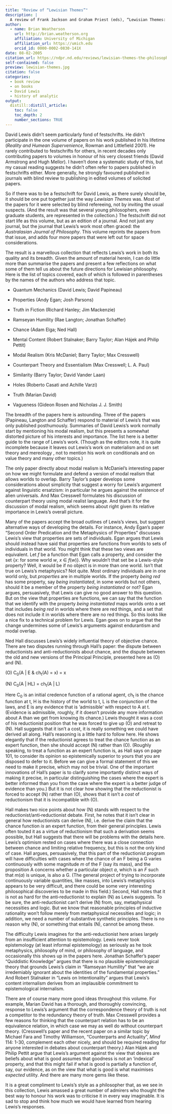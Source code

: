 ```yaml
---
title: "Review of “Lewisian Themes”"
description: |
  A review of Frank Jackson and Graham Priest (eds), “Lewisian Themes: The Philosophy of David K. Lewis”, Oxford University Press, 2004.
author:
  - name: Brian Weatherson 
    url: http://brian.weatherson.org
    affiliation: University of Michigan
    affiliation_url: https://umich.edu
    orcid_id: 0000-0002-0830-141X
date: 08-02-2005
citation_url: https://ndpr.nd.edu/reviews/lewisian-themes-the-philosophy-of-david-k-lewis/
self-contained: false
preview: lewisian-themes.jpg
citation: false
categories:
  - book review
  - on books
  - David Lewis
  - history of analytic
output:
  distill::distill_article:
    toc: false
    toc_depth: 2
    number_sections: TRUE
---
```


David Lewis didn't seem particularly fond of festschrifts. He didn't participate in the one volume of papers on his work published in his lifetime (*Reality and Humean Supervenience*, Rowman and Littlefield 2001). He rarely contributed to festschrifts for others, in recent decades only contributing papers to volumes in honour of his very closest friends (David Armstrong and Hugh Mellor). I haven't done a systematic study of this, but my casual reading suggests he didn't often refer to papers published in festschrifts either. More generally, he strongly favoured published in journals with blind review to publishing in edited volumes of solicited papers.

So if there was to be a festschrift for David Lewis, as there surely should be, it should be one put together just the way *Lewisian Themes* was. Most of the papers for it were selected by blind refereeing, not by inviting the usual suspects. (And the result was that several young philosophers, even graduate students, are represented in the collection.) The festschrift did not start life as this volume, but as an edition of a journal. And not just any journal, but the journal that Lewis's work most often graced: the *Australasian Journal of Philosophy*. This volume reprints the papers from that issue, and adds four more papers that were left out for space considerations.

The result is a marvellous collection that reflects Lewis's work in both its quality and its breadth. Given the amount of material herein, I can do little more than summarise the papers and present a few reflections on what some of them tell us about the future directions for Lewisian philosophy. Here is the list of topics covered, each of which is followed in parentheses by the names of the authors who address that topic.

-   Quantum Mechanics (David Lewis; David Papineau)

-   Properties (Andy Egan; Josh Parsons)

-   Truth in Fiction (Richard Hanley; Jim Mackenzie)

-   Ramseyan Humility (Rae Langton; Jonathan Schaffer)

-   Chance (Adam Elga; Ned Hall)

-   Mental Content (Robert Stalnaker; Barry Taylor; Alan Hájek and Philip Pettit)

-   Modal Realism (Kris McDaniel; Barry Taylor; Max Cresswell)

-   Counterpart Theory and Essentialism (Max Cresswell; L. A. Paul)

-   Similarity (Barry Taylor; David Vander Laan)

-   Holes (Roberto Casati and Achille Varzi)

-   Truth (Marian David)

-   Vagueness (Gideon Rosen and Nicholas J. J. Smith)

The breadth of the papers here is astounding. Three of the papers (Papineau, Langton and Schaffer) respond to material of Lewis's that was only published posthumously. Summaries of David Lewis's work normally start by mentioning his modal realism, but this presents a somewhat distorted picture of his interests and importance. The list here is a better guide to the range of Lewis's work. (Though as the editors note, it is quite incomplete because it leaves out Lewis's work on materialism and on set theory and mereology , not to mention his work on conditionals and on value theory and many other topics.)

The only paper directly about modal realism is McDaniel's interesting paper on how we might formulate and defend a version of modal realism that allows worlds to overlap. Barry Taylor's paper develops some considerations about simplicity that suggest a worry for Lewis's argument against linguistic ersatzism: in particular he argues against the existence of alien universals. And Max Cresswell formulates his discussion of counterpart theory using modal realist language. And that's it for the discussion of modal realism, which seems about right given its relative importance in Lewis's overall picture.

Many of the papers accept the broad outlines of Lewis's views, but suggest alternative ways of developing the details. For instance, Andy Egan's paper "Second Order Predication and the Metaphysics of Properties" discusses Lewis's view that properties are sets of individuals. Egan argues that Lewis should instead have said that properties are functions from worlds to sets of individuals in that world. You might think that these two views are equivalent. Let *f* be a function that Egan calls a property, and consider the set {*x*: for some world *w*, *x* ∈ *f*(*w*)}. Why wouldn't that set be a Lewis-style property? Well, it would be if no object is in more than one world. Isn't that true on Lewis's metaphysics? Not quite. Most ordinary individuals are in one world only, but *properties* are in multiple worlds. If the property *being red* has some property, say *being instantiated*, in some worlds but not others, should it be a member of the property *being instantiated* or not? Egan argues, persuasively, that Lewis can give no good answer to this question. But on the view that properties are functions, we can say that the function that we identify with the property *being instantiated* maps worlds onto a set that includes *being red* in worlds where there are red things, and a set that does not include it in worlds where there are no red things. So this looks like a nice fix to a technical problem for Lewis. Egan goes on to argue that the change undermines some of Lewis's arguments against endurantism and modal overlap.

Ned Hall discusses Lewis's widely influential theory of objective chance. There are two disputes running through Hall's paper: the dispute between reductionists and anti-reductionists about chance, and the dispute between the old and new versions of the Principal Principle, presented here as (O) and (N).

\(O\) C~0~(A \| E & ch~t~(A) = x) = x

\(N\) C~0~(A \| HL) = ch~t~(A \| L)

Here C~0~ is an initial credence function of a rational agent, ch~t~ is the chance function at t, H is the history of the world to t, L is the conjunction of the laws, and E is any evidence that is 'admissible' with respect to A at t. (Evidence is admissible, roughly, if it doesn't provide any more information about A than we get from knowing its chance.) Lewis thought it was a cost of his reductionist position that he was forced to give up (O) and retreat to (N). Hall suggests that it isn't a cost, it is really something we could have derived all along. Hall's reasoning is a little hard to follow here. He shows elegantly that if the reductionist agrees to treat the chance function as an expert function, then she should accept (N) rather than (O). (Roughly speaking, to treat a function as an expert function is, as Hall says on page 101, to consider its opinion so epistemically superior to yours that you are disposed to defer to it. Before we can give a formal statement of this we need to make it precise, which may not be trivial. One of the important innovations of Hall's paper is to clarify some importantly distinct ways of making it precise, in particular distinguishing the cases where the expert is better informed than you from the case where the expert is a better judge of evidence than you.) But it is not clear how showing that the reductionist is forced to accept (N) rather than (O), shows that it isn't a *cost* of reductionism that it is incompatible with (O).

Hall makes two nice points about how (N) stands with respect to the reductionist/anti‑reductionist debate. First, he notes that it isn't clear in general how reductionists can derive (N), i.e. derive the claim that the chance function *is* an expert function, from their general principles. Lewis often touted it as a virtue of reductionism that such a derivation seems possible, but Hall suggests that there will be problems with the details here. Lewis's optimism rested on cases where there was a close connection between chance and limiting relative frequency, but this is not the only kind of case. Hall argues, persuasively, that this part of the reductionist program will have difficulties with cases where the chance of an F being a G varies continuously with some magnitude *m* of the F (say its mass), and the proposition A concerns whether a particular object *a*, which is an *F* such that *m*(*a*) is unique, is also a G. (The general project of trying to incorporate continuously variable quantities, like masses, into Lewis's metaphysics appears to be very difficult, and there could be some very interesting philosophical discoveries to be made in this field.) Second, Hall notes that it is not as hard for the anti‑reductionist to explain (N) as Lewis suggests. To be sure, the anti-reductionist can't derive (N) from, say, metaphysical necessities and logic. But we know that reasonable principles of inductive rationality won't follow merely from metaphysical necessities and logic; in addition, we need a number of substantive synthetic principles. There is no reason why (N), or something that entails (N), cannot be among these.

The difficulty Lewis imagines for the anti-reductionist here arises largely from an insufficient attention to epistemology. Lewis never took epistemology (at least informal epistemology) as seriously as he took metaphysics, philosophy of mind, or philosophy of language, and occasionally this shows up in the papers here. Jonathan Schaffer's paper "Quiddistic Knowledge" argues that there is no plausible epistemological theory that grounds Lewis's claim in "Ramseyan Humility" that "we are irredemiably ignorant about the identities of the fundamental properties." And Robert Stalnaker in "Lewis on Intentionality" argues that Lewis's content internalism derives from an implausible commitment to epistemological internalism.

There are of course many more good ideas throughout this volume. For example, Marian David has a thorough, and thoroughly convincing, response to Lewis's argument that the correspondence theory of truth is not a competitor to the redundancy theory of truth. Max Cresswell provides a few reasons for thinking that the counterpart relation has to be an equivalence relation, in which case we may as well do without counterpart theory. (Cresswell's paper and the recent paper on a similar topic by Michael Fara and Timothy Williamson, "Counterparts and Actuality", *Mind* 114: 1-30, complement each other nicely, and should be required reading for anyone interested in debates about counterpart theory.) Alan Hájek and Philip Pettit argue that Lewis's argument against the view that desires are beliefs about what is good assumes that goodness is not an 'indexical' property, and that this might fail if what is good is partially a function of, say, our evidence, as on the view that what is good is what maximises *expected* utility. And there are many more gems like these.

It is a great compliment to Lewis's style as a philosopher that, as we see in this collection, Lewis amassed a great number of admirers who thought the best way to honour his work was to criticise it in every way imaginable. It is sad to stop and think how much we would have learned from hearing Lewis's responses.